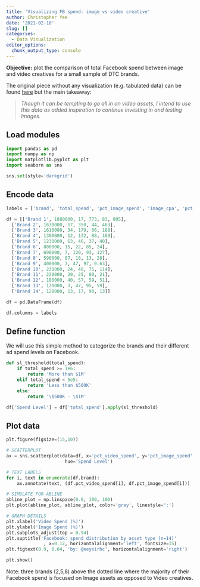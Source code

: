 ```yaml
---
title: 'Visualizing FB spend: image vs video creative'
author: Christopher Yee
date: '2021-02-10'
slug: []
categories:
  - Data Visualization
editor_options: 
  chunk_output_type: console
---
```


**Objective:** plot the comparison of total Facebook spend between image and video creatives for a small sample of DTC brands.

The original piece without any visualization (e.g. tabulated data) can be found [here](https://blog.thesistesting.com/distribution-of-fb-spend-for-14-d2c-brands-image-vs-video/) but the main takeaway:

> *Though it can be tempting to go all in on video assets, I intend to use this data as added inspiration to continue investing in and testing Images.*

## Load modules

```python
import pandas as pd
import numpy as np
import matplotlib.pyplot as plt
import seaborn as sns

sns.set(style='darkgrid')
```

## Encode data

```python
labels = ['brand', 'total_spend', 'pct_image_spend', 'image_cpa', 'pct_video_spend', 'video_cpa']

df = [['Brand 1', 1880000, 17, 773, 83, 805],
  ['Brand 2', 1630000, 57, 350, 44, 463],
  ['Brand 3', 1610000, 34, 179, 66, 188],
  ['Brand 4', 1300000, 12, 132, 88, 169],
  ['Brand 5', 1230000, 63, 46, 37, 40],
  ['Brand 6', 800000, 15, 22, 85, 24],
  ['Brand 7', 690000, 7, 120, 93, 127],
  ['Brand 8', 590000, 87, 18, 13, 28],
  ['Brand 9', 400000, 3, 47, 97, 0.63],
  ['Brand 10', 230000, 24, 48, 75, 114],
  ['Brand 11', 220000, 20, 25, 80, 21],
  ['Brand 12', 180000, 40, 57, 59, 51],
  ['Brand 13', 170000, 3, 47, 95, 59],
  ['Brand 14', 120000, 13, 17, 90, 13]]

df = pd.DataFrame(df)

df.columns = labels
```

## Define function

We will use this simple method to categorize the brands and their different ad spend levels on Facebook.

```python
def sl_threshold(total_spend):
    if total_spend >= 1e6:
        return 'More than $1M'
    elif total_spend < 5e5:
        return 'Less than $500K'
    else:
        return '\$500K - \$1M'

df['Spend Level'] = df['total_spend'].apply(sl_threshold)
```

## Plot data

```python
plt.figure(figsize=(15,10))

# SCATTERPLOT
ax = sns.scatterplot(data=df, x='pct_video_spend', y='pct_image_spend', 
                      hue='Spend Level')

# TEXT LABELS                      
for i, text in enumerate(df.brand):
    ax.annotate(text, (df.pct_video_spend[i], df.pct_image_spend[i]))                      

# SIMULATE FOR ABLINE
abline_plot = np.linspace(0.0, 100, 100)
plt.plot(abline_plot, abline_plot, color='gray', linestyle=':')

# GRAPH DETAILS
plt.xlabel('Video Spend (%)')
plt.ylabel('Image Spend (%)')
plt.subplots_adjust(top = 0.94)
plt.suptitle('Facebook: spend distribution by asset type (n=14)'
              , x=0.12, horizontalalignment='left', fontsize=15)
plt.figtext(0.9, 0.04, 'by: @eeysirhc', horizontalalignment='right')

plt.show()
```

Note: three brands (2,5,8) above the dotted line where the majority of their Facebook spend is focused on Image assets as opposed to Video creatives.

